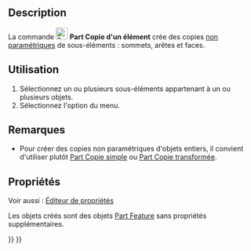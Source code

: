 <languages/>

{{Docnav/fr
|[[Part_TransformedCopy/fr|Copie transformée]]
|[[Part_RefineShape/fr|Affiner la forme]]
|[[Part_Workbench/fr|Atelier Part]]
|IconL=Part_TransformedCopy.svg
|IconR=Part_RefineShape.svg
|IconC=Workbench_Part.svg
}}

{{GuiCommand/fr
|Name=Part ElementCopy
|Name/fr=Part Copie d'un élément
|MenuLocation=Part → Créer une copie → Copie d'un élément
|Workbenches=[[Part_Workbench/fr|Part]]
|Version=0.19
|SeeAlso=
}}

==Description==

La commande [[Image:Part_ElementCopy.svg|24px]] '''Part Copie d'un élément''' crée des copies [[Glossary/fr#Non-parametric|non paramétriques]] de sous-éléments : sommets, arêtes et faces.

<span id="Usage"></span>
==Utilisation==

# Sélectionnez un ou plusieurs sous-éléments appartenant à un ou plusieurs objets.
# Sélectionnez l'option {{MenuCommand|Part → Créer une copie → [[Image:Part_ElementCopy.svg|16px]] Copie d'un élément}} du menu.

<span id="Notes"></span>
==Remarques==

* Pour créer des copies non paramétriques d'objets entiers, il convient d'utiliser plutôt [[Part_SimpleCopy/fr|Part Copie simple]] ou [[Part_TransformedCopy/fr|Part Copie transformée]].

<span id="Properties"></span>
==Propriétés==

Voir aussi : [[Property_editor/fr|Éditeur de propriétés]]

Les objets créés sont des objets [[Part_Feature/fr|Part Feature]] sans propriétés supplémentaires.


{{Docnav/fr
|[[Part_TransformedCopy/fr|Copie transformée]]
|[[Part_RefineShape/fr|Affiner la forme]]
|[[Part_Workbench/fr|Atelier Part]]
|IconL=Part_TransformedCopy.svg
|IconR=Part_RefineShape.svg
|IconC=Workbench_Part.svg
}}

{{Part_Tools_navi{{#translation:}}}}
{{Userdocnavi{{#translation:}}}}